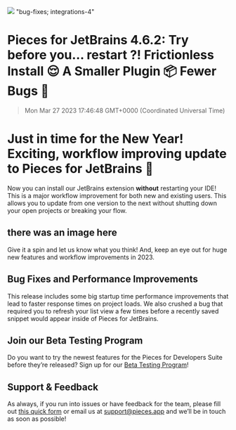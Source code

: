 ![](https://uploads-ssl.webflow.com/6143afec68f555387049efb3/63a0c59e3ea23f1acdc57dff_JetBrains-4_6_2_f19347e10cb7e10f628481c2c8120854_2000.jpeg)
"bug-fixes; integrations-4"
# Pieces for JetBrains 4.6.2: Try before you… restart ?! Frictionless Install 😌 A Smaller Plugin 📦 Fewer Bugs 🐛
> Mon Mar 27 2023 17:46:48 GMT+0000 (Coordinated Universal Time)

# Just in time for the New Year! Exciting, workflow improving update to Pieces for JetBrains 👀
Now you can install our JetBrains extension **without** restarting your IDE! This is a major workflow improvement for both new and existing users. This allows you to update from one version to the next without shutting down your open projects or breaking your flow.

## there was an image here

Give it a spin and let us know what you think! And, keep an eye out for huge new features and workflow improvements in 2023.

## Bug Fixes and Performance Improvements
This release includes some big startup time performance improvements that lead to faster response times on project loads. We also crushed a bug that required you to refresh your list view a few times before a recently saved snippet would appear inside of Pieces for JetBrains.

## Join our Beta Testing Program
Do you want to try the newest features for the Pieces for Developers Suite before they’re released? Sign up for our <a href="https://getpieces.typeform.com/to/XGGlUqEI" target="_blank" rel="noopener noreferrer">Beta Testing Program</a>!

## Support & Feedback
As always, if you run into issues or have feedback for the team, please fill out <a href="https://getpieces.typeform.com/to/mCjBSIjF" target="_blank" rel="noopener noreferrer">this quick form</a> or email us at <a href="mailto:support@pieces.app" target="_blank" rel="noopener noreferrer">support@pieces.app</a> and we’ll be in touch as soon as possible!
